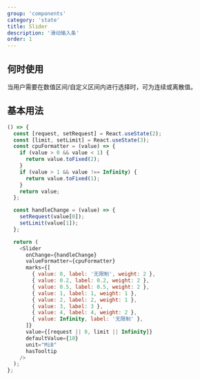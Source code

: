 ```yaml
---
group: 'components'
category: 'state'
title: Slider
description: '滑动输入条'
order: 1
---
```


## 何时使用

当用户需要在数值区间/自定义区间内进行选择时，可为连续或离散值。

## 基本用法

```js live=true
() => {
  const [request, setRequest] = React.useState(2);
  const [limit, setLimit] = React.useState(3);
  const cpuFormatter = (value) => {
    if (value > 0 && value < 1) {
      return value.toFixed(2);
    }
    if (value > 1 && value !== Infinity) {
      return value.toFixed(1);
    }
    return value;
  };

  const handleChange = (value) => {
    setRequest(value[0]);
    setLimit(value[1]);
  };

  return (
    <Slider
      onChange={handleChange}
      valueFormatter={cpuFormatter}
      marks={[
        { value: 0, label: '无限制', weight: 2 },
        { value: 0.2, label: 0.2, weight: 2 },
        { value: 0.5, label: 0.5, weight: 2 },
        { value: 1, label: 1, weight: 1 },
        { value: 2, label: 2, weight: 1 },
        { value: 3, label: 3 },
        { value: 4, label: 4, weight: 2 },
        { value: Infinity, label: '无限制' },
      ]}
      value={[request || 0, limit || Infinity]}
      defaultValue={10}
      unit="MiB"
      hasTooltip
    />
  );
};
```

